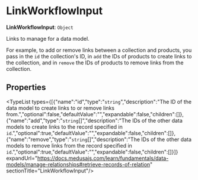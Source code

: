 
# LinkWorkflowInput

 **LinkWorkflowInput**: `Object`

Links to manage for a data model.

For example, to add or remove links between a collection and products,
you pass in the `id` the collection's ID, in `add` the IDs of products
to create links to the collection, and in `remove` the IDs of products
to remove links from the collection.

## Properties

<TypeList types={[{"name":"id","type":"`string`","description":"The ID of the data model to create links to or remove links from.","optional":false,"defaultValue":"","expandable":false,"children":[]},{"name":"add","type":"`string`[]","description":"The IDs of the other data models to create links to the record specified in `id`.","optional":true,"defaultValue":"","expandable":false,"children":[]},{"name":"remove","type":"`string`[]","description":"The IDs of the other data models to remove links from the record specified in `id`.","optional":true,"defaultValue":"","expandable":false,"children":[]}]} expandUrl="https://docs.medusajs.com/learn/fundamentals/data-models/manage-relationships#retrieve-records-of-relation" sectionTitle="LinkWorkflowInput"/>
